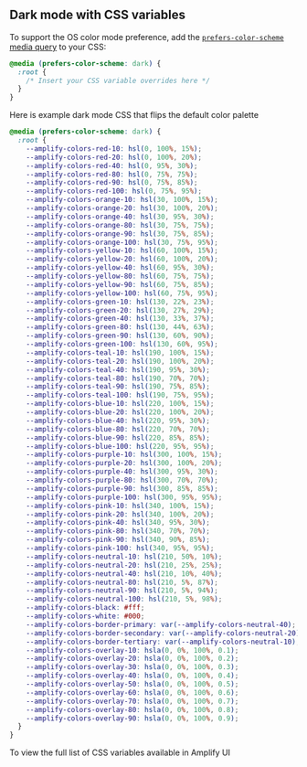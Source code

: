 
## Dark mode with CSS variables

To support the OS color mode preference, add the [`prefers-color-scheme` media query](https://developer.mozilla.org/en-US/docs/Web/CSS/@media/prefers-color-scheme) to your CSS:

<ExampleCode>

```css
@media (prefers-color-scheme: dark) {
  :root {
    /* Insert your CSS variable overrides here */
  }
}
```

</ExampleCode>

Here is example dark mode CSS that flips the default color palette

<ExampleCode>

```css
@media (prefers-color-scheme: dark) {
  :root {
    --amplify-colors-red-10: hsl(0, 100%, 15%);
    --amplify-colors-red-20: hsl(0, 100%, 20%);
    --amplify-colors-red-40: hsl(0, 95%, 30%);
    --amplify-colors-red-80: hsl(0, 75%, 75%);
    --amplify-colors-red-90: hsl(0, 75%, 85%);
    --amplify-colors-red-100: hsl(0, 75%, 95%);
    --amplify-colors-orange-10: hsl(30, 100%, 15%);
    --amplify-colors-orange-20: hsl(30, 100%, 20%);
    --amplify-colors-orange-40: hsl(30, 95%, 30%);
    --amplify-colors-orange-80: hsl(30, 75%, 75%);
    --amplify-colors-orange-90: hsl(30, 75%, 85%);
    --amplify-colors-orange-100: hsl(30, 75%, 95%);
    --amplify-colors-yellow-10: hsl(60, 100%, 15%);
    --amplify-colors-yellow-20: hsl(60, 100%, 20%);
    --amplify-colors-yellow-40: hsl(60, 95%, 30%);
    --amplify-colors-yellow-80: hsl(60, 75%, 75%);
    --amplify-colors-yellow-90: hsl(60, 75%, 85%);
    --amplify-colors-yellow-100: hsl(60, 75%, 95%);
    --amplify-colors-green-10: hsl(130, 22%, 23%);
    --amplify-colors-green-20: hsl(130, 27%, 29%);
    --amplify-colors-green-40: hsl(130, 33%, 37%);
    --amplify-colors-green-80: hsl(130, 44%, 63%);
    --amplify-colors-green-90: hsl(130, 60%, 90%);
    --amplify-colors-green-100: hsl(130, 60%, 95%);
    --amplify-colors-teal-10: hsl(190, 100%, 15%);
    --amplify-colors-teal-20: hsl(190, 100%, 20%);
    --amplify-colors-teal-40: hsl(190, 95%, 30%);
    --amplify-colors-teal-80: hsl(190, 70%, 70%);
    --amplify-colors-teal-90: hsl(190, 75%, 85%);
    --amplify-colors-teal-100: hsl(190, 75%, 95%);
    --amplify-colors-blue-10: hsl(220, 100%, 15%);
    --amplify-colors-blue-20: hsl(220, 100%, 20%);
    --amplify-colors-blue-40: hsl(220, 95%, 30%);
    --amplify-colors-blue-80: hsl(220, 70%, 70%);
    --amplify-colors-blue-90: hsl(220, 85%, 85%);
    --amplify-colors-blue-100: hsl(220, 95%, 95%);
    --amplify-colors-purple-10: hsl(300, 100%, 15%);
    --amplify-colors-purple-20: hsl(300, 100%, 20%);
    --amplify-colors-purple-40: hsl(300, 95%, 30%);
    --amplify-colors-purple-80: hsl(300, 70%, 70%);
    --amplify-colors-purple-90: hsl(300, 85%, 85%);
    --amplify-colors-purple-100: hsl(300, 95%, 95%);
    --amplify-colors-pink-10: hsl(340, 100%, 15%);
    --amplify-colors-pink-20: hsl(340, 100%, 20%);
    --amplify-colors-pink-40: hsl(340, 95%, 30%);
    --amplify-colors-pink-80: hsl(340, 70%, 70%);
    --amplify-colors-pink-90: hsl(340, 90%, 85%);
    --amplify-colors-pink-100: hsl(340, 95%, 95%);
    --amplify-colors-neutral-10: hsl(210, 50%, 10%);
    --amplify-colors-neutral-20: hsl(210, 25%, 25%);
    --amplify-colors-neutral-40: hsl(210, 10%, 40%);
    --amplify-colors-neutral-80: hsl(210, 5%, 87%);
    --amplify-colors-neutral-90: hsl(210, 5%, 94%);
    --amplify-colors-neutral-100: hsl(210, 5%, 98%);
    --amplify-colors-black: #fff;
    --amplify-colors-white: #000;
    --amplify-colors-border-primary: var(--amplify-colors-neutral-40);
    --amplify-colors-border-secondary: var(--amplify-colors-neutral-20);
    --amplify-colors-border-tertiary: var(--amplify-colors-neutral-10);
    --amplify-colors-overlay-10: hsla(0, 0%, 100%, 0.1);
    --amplify-colors-overlay-20: hsla(0, 0%, 100%, 0.2);
    --amplify-colors-overlay-30: hsla(0, 0%, 100%, 0.3);
    --amplify-colors-overlay-40: hsla(0, 0%, 100%, 0.4);
    --amplify-colors-overlay-50: hsla(0, 0%, 100%, 0.5);
    --amplify-colors-overlay-60: hsla(0, 0%, 100%, 0.6);
    --amplify-colors-overlay-70: hsla(0, 0%, 100%, 0.7);
    --amplify-colors-overlay-80: hsla(0, 0%, 100%, 0.8);
    --amplify-colors-overlay-90: hsla(0, 0%, 100%, 0.9);
  }
}
```

</ExampleCode>

To view the full list of CSS variables available in Amplify UI

